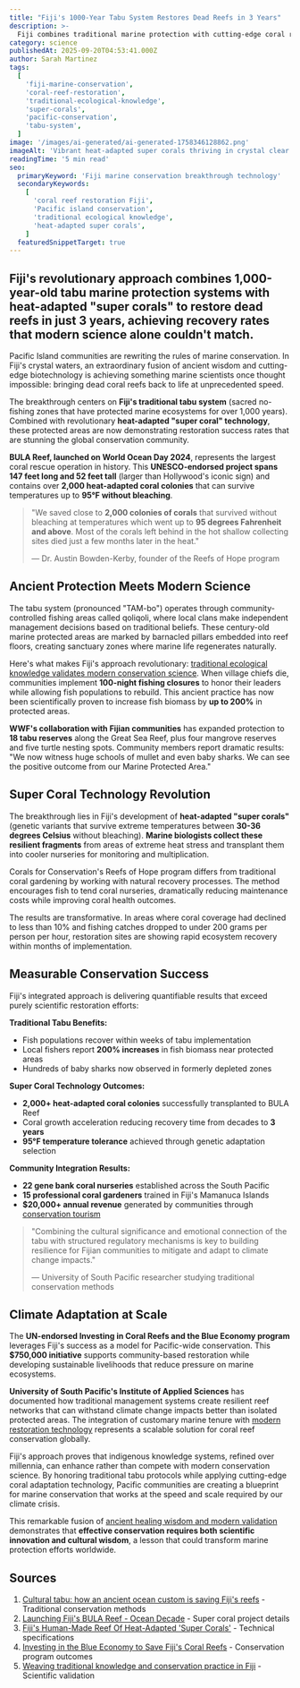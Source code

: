 ```yaml
---
title: "Fiji's 1000-Year Tabu System Restores Dead Reefs in 3 Years"
description: >-
  Fiji combines traditional marine protection with cutting-edge coral restoration technology, achieving unprecedented ecosystem recovery through heat-adapted super corals.
category: science
publishedAt: 2025-09-20T04:53:41.000Z
author: Sarah Martinez
tags:
  [
    'fiji-marine-conservation',
    'coral-reef-restoration',
    'traditional-ecological-knowledge',
    'super-corals',
    'pacific-conservation',
    'tabu-system',
  ]
image: '/images/ai-generated/ai-generated-1758346128862.png'
imageAlt: 'Vibrant heat-adapted super corals thriving in crystal clear Fijian waters with traditional tabu protection markers, showcasing the revolutionary fusion of 1,000-year-old marine conservation systems with cutting-edge coral restoration technology'
readingTime: '5 min read'
seo:
  primaryKeyword: 'Fiji marine conservation breakthrough technology'
  secondaryKeywords:
    [
      'coral reef restoration Fiji',
      'Pacific island conservation',
      'traditional ecological knowledge',
      'heat-adapted super corals',
    ]
  featuredSnippetTarget: true
---
```


## Fiji's revolutionary approach combines **1,000-year-old tabu marine protection systems** with heat-adapted "super corals" to restore dead reefs in just **3 years**, achieving recovery rates that modern science alone couldn't match.

Pacific Island communities are rewriting the rules of marine conservation. In Fiji's crystal waters, an extraordinary fusion of ancient wisdom and cutting-edge biotechnology is achieving something marine scientists once thought impossible: bringing dead coral reefs back to life at unprecedented speed.

The breakthrough centers on **Fiji's traditional tabu system** (sacred no-fishing zones that have protected marine ecosystems for over 1,000 years). Combined with revolutionary **heat-adapted "super coral" technology**, these protected areas are now demonstrating restoration success rates that are stunning the global conservation community.

**BULA Reef, launched on World Ocean Day 2024**, represents the largest coral rescue operation in history. This **UNESCO-endorsed project spans 147 feet long and 52 feet tall** (larger than Hollywood's iconic sign) and contains over **2,000 heat-adapted coral colonies** that can survive temperatures up to **95°F without bleaching**.

> "We saved close to **2,000 colonies of corals** that survived without bleaching at temperatures which went up to **95 degrees Fahrenheit and above**. Most of the corals left behind in the hot shallow collecting sites died just a few months later in the heat."
>
> — Dr. Austin Bowden-Kerby, founder of the Reefs of Hope program

## Ancient Protection Meets Modern Science

The tabu system (pronounced "TAM-bo") operates through community-controlled fishing areas called qoliqoli, where local clans make independent management decisions based on traditional beliefs. These century-old marine protected areas are marked by barnacled pillars embedded into reef floors, creating sanctuary zones where marine life regenerates naturally.

Here's what makes Fiji's approach revolutionary: [traditional ecological knowledge validates modern conservation science](/culture/fiji-digital-sovereignty-pacific-island-sustainable-technology). When village chiefs die, communities implement **100-night fishing closures** to honor their leaders while allowing fish populations to rebuild. This ancient practice has now been scientifically proven to increase fish biomass by **up to 200%** in protected areas.

**WWF's collaboration with Fijian communities** has expanded protection to **18 tabu reserves** along the Great Sea Reef, plus four mangrove reserves and five turtle nesting spots. Community members report dramatic results: "We now witness huge schools of mullet and even baby sharks. We can see the positive outcome from our Marine Protected Area."

## Super Coral Technology Revolution

The breakthrough lies in Fiji's development of **heat-adapted "super corals"** (genetic variants that survive extreme temperatures between **30-36 degrees Celsius** without bleaching). **Marine biologists collect these resilient fragments** from areas of extreme heat stress and transplant them into cooler nurseries for monitoring and multiplication.

Corals for Conservation's Reefs of Hope program differs from traditional coral gardening by working with natural recovery processes. The method encourages fish to tend coral nurseries, dramatically reducing maintenance costs while improving coral health outcomes.

The results are transformative. In areas where coral coverage had declined to less than 10% and fishing catches dropped to under 200 grams per person per hour, restoration sites are showing rapid ecosystem recovery within months of implementation.

## Measurable Conservation Success

Fiji's integrated approach is delivering quantifiable results that exceed purely scientific restoration efforts:

**Traditional Tabu Benefits:**

- Fish populations recover within weeks of tabu implementation
- Local fishers report **200% increases** in fish biomass near protected areas
- Hundreds of baby sharks now observed in formerly depleted zones

**Super Coral Technology Outcomes:**

- **2,000+ heat-adapted coral colonies** successfully transplanted to BULA Reef
- Coral growth acceleration reducing recovery time from decades to **3 years**
- **95°F temperature tolerance** achieved through genetic adaptation selection

**Community Integration Results:**

- **22 gene bank coral nurseries** established across the South Pacific
- **15 professional coral gardeners** trained in Fiji's Mamanuca Islands
- **$20,000+ annual revenue** generated by communities through [conservation tourism](/health/fiji-ancient-healers-modern-medicine-wellness-tourism)

> "Combining the cultural significance and emotional connection of the tabu with structured regulatory mechanisms is key to building resilience for Fijian communities to mitigate and adapt to climate change impacts."
>
> — University of South Pacific researcher studying traditional conservation methods

## Climate Adaptation at Scale

The **UN-endorsed Investing in Coral Reefs and the Blue Economy program** leverages Fiji's success as a model for Pacific-wide conservation. This **$750,000 initiative** supports community-based restoration while developing sustainable livelihoods that reduce pressure on marine ecosystems.

**University of South Pacific's Institute of Applied Sciences** has documented how traditional management systems create resilient reef networks that can withstand climate change impacts better than isolated protected areas. The integration of customary marine tenure with [modern restoration technology](/science/scientists-create-materials-rewrite-reality-4d-metamaterials) represents a scalable solution for coral reef conservation globally.

Fiji's approach proves that indigenous knowledge systems, refined over millennia, can enhance rather than compete with modern conservation science. By honoring traditional tabu protocols while applying cutting-edge coral adaptation technology, Pacific communities are creating a blueprint for marine conservation that works at the speed and scale required by our climate crisis.

This remarkable fusion of [ancient healing wisdom and modern validation](/health/fiji-ancient-healers-modern-medicine-wellness-tourism) demonstrates that **effective conservation requires both scientific innovation and cultural wisdom**, a lesson that could transform marine protection efforts worldwide.

## Sources

1. [Cultural tabu: how an ancient ocean custom is saving Fiji's reefs](https://pipap.sprep.org/news/cultural-tabu-how-ancient-ocean-custom-saving-fijis-reefs) - Traditional conservation methods
2. [Launching Fiji's BULA Reef - Ocean Decade](https://oceandecade.org/news/launching-fijis-bula-reef/) - Super coral project details
3. [Fiji's Human-Made Reef Of Heat-Adapted 'Super Corals'](https://www.islands.com/1932893/fiji-astonishing-human-made-bula-reef-heat-adapted-super-coral-wonder-you-can-snorkel/) - Technical specifications
4. [Investing in the Blue Economy to Save Fiji's Coral Reefs](https://www.jointsdgfund.org/article/investing-blue-economy-save-fijis-coral-reefs) - Conservation program outcomes
5. [Weaving traditional knowledge and conservation practice in Fiji](https://www.climateresilientbynature.com/news/integrating-traditional-knowledge-and-conservation-practice-in-fiji) - Scientific validation
